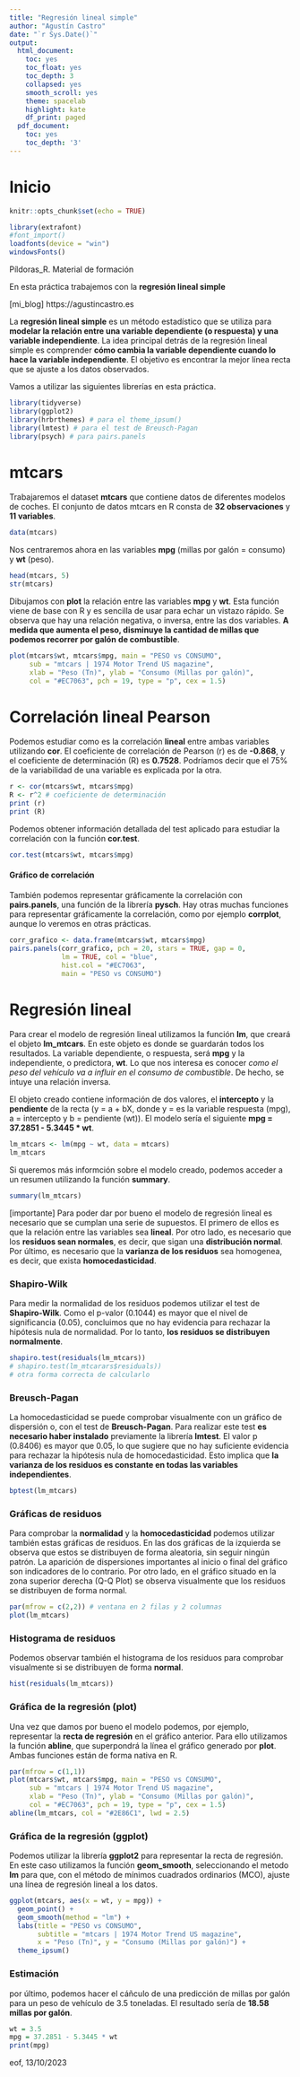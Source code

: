 ```yaml
---
title: "Regresión lineal simple"
author: "Agustín Castro"
date: "`r Sys.Date()`"
output:
  html_document:
    toc: yes
    toc_float: yes
    toc_depth: 3
    collapsed: yes
    smooth_scroll: yes
    theme: spacelab
    highlight: kate
    df_print: paged
  pdf_document:
    toc: yes
    toc_depth: '3'
---
```

# Inicio

```r
knitr::opts_chunk$set(echo = TRUE)

library(extrafont)
#font_import()
loadfonts(device = "win")
windowsFonts()
```

Píldoras_R. Material de formación

En esta práctica trabajemos con la **regresión lineal simple**

[mi_blog] https://agustincastro.es

La **regresión lineal simple** es un método estadístico que se utiliza para **modelar la relación entre una variable dependiente (o respuesta) y una variable independiente**. La idea principal detrás de la regresión lineal simple es comprender **cómo cambia la variable dependiente cuando lo hace la variable independiente**. El objetivo es encontrar la mejor línea recta que se ajuste a los datos observados.

Vamos a utilizar las siguientes librerías en esta práctica.

```r
library(tidyverse)
library(ggplot2)
library(hrbrthemes) # para el theme_ipsum()
library(lmtest) # para el test de Breusch-Pagan
library(psych) # para pairs.panels
```
# mtcars
Trabajaremos el dataset **mtcars** que contiene datos de diferentes modelos de coches. 
El conjunto de datos mtcars en R consta de **32 observaciones** y **11 variables**.

```r
data(mtcars)
```

Nos centraremos ahora en las variables **mpg** (millas por galón = consumo) y **wt** (peso).

```r
head(mtcars, 5)
str(mtcars)
```

Dibujamos con **plot** la relación entre las variables **mpg** y **wt**. 
Esta función viene de base con R y es sencilla de usar para echar un vistazo rápido.
Se observa que hay una relación negativa, o inversa, entre las dos variables. 
**A medida que aumenta el peso, disminuye la cantidad de millas que podemos recorrer por galón** 
**de combustible**.

```r
plot(mtcars$wt, mtcars$mpg, main = "PESO vs CONSUMO", 
     sub = "mtcars | 1974 Motor Trend US magazine", 
     xlab = "Peso (Tn)", ylab = "Consumo (Millas por galón)", 
     col = "#EC7063", pch = 19, type = "p", cex = 1.5)    
```

# Correlación lineal Pearson
Podemos estudiar como es la correlación **lineal** entre ambas variables utilizando **cor**.
El coeficiente de correlación de Pearson (r) es de **-0.868**, y el coeficiente de determinación (R)
es **0.7528**. Podríamos decir que el 75% de la variabilidad de una variable 
es explicada por la otra. 

```r
r <- cor(mtcars$wt, mtcars$mpg)
R <- r^2 # coeficiente de determinación
print (r)
print (R)
```

Podemos obtener información detallada del test aplicado para estudiar la correlación con la función
**cor.test**. 

```r
cor.test(mtcars$wt, mtcars$mpg)
```

#### Gráfico de correlación

También podemos representar gráficamente la correlación con **pairs.panels**, una función
de la librería **pysch**. Hay otras muchas funciones para representar gráficamente la correlación,
como por ejemplo **corrplot**, aunque lo veremos en otras prácticas. 
```r
corr_grafico <- data.frame(mtcars$wt, mtcars$mpg)
pairs.panels(corr_grafico, pch = 20, stars = TRUE, gap = 0, 
             lm = TRUE, col = "blue", 
             hist.col = "#EC7063", 
             main = "PESO vs CONSUMO") 
```

# Regresión lineal
Para crear el modelo de regresión lineal utilizamos la función **lm**, que creará el objeto
**lm_mtcars**. En este objeto es donde se guardarán todos los resultados. 
La variable dependiente, o respuesta, será **mpg** y la independiente, o predictora, **wt**. 
Lo que nos interesa es conocer *como el peso del vehículo va a influir en el consumo de combustible*. De hecho, se intuye una relación inversa. 

El objeto creado contiene información de dos valores, el **intercepto** y la **pendiente** de la recta
(y = a + bX, donde y = es la variable respuesta (mpg), a = intercepto y b = pendiente (wt)).
El modelo sería el siguiente **mpg = 37.2851 - 5.3445 * wt**.

```r
lm_mtcars <- lm(mpg ~ wt, data = mtcars)
lm_mtcars
```

Si queremos más informción sobre el modelo creado, podemos acceder a un resumen utilizando la función  **summary**.
```r
summary(lm_mtcars)
```

[importante] Para poder dar por bueno el modelo de regresión lineal es necesario que se cumplan una serie
de supuestos. El primero de ellos es que la relación entre las variables sea **lineal**. Por otro
lado, es necesario que los **residuos sean normales**, es decir, que sigan una **distribución normal**. 
Por último, es necesario que la **varianza de los residuos** sea homogenea, es decir, que exista
**homocedasticidad**. 

### Shapiro-Wilk
Para medir la normalidad de los residuos podemos utilizar el test de **Shapiro-Wilk**.
Como el p-valor (0.1044) es mayor que el nivel de significancia (0.05), concluimos que no hay evidencia para rechazar la hipótesis nula de normalidad. Por lo tanto, **los residuos se distribuyen normalmente**.

```r
shapiro.test(residuals(lm_mtcars))
# shapiro.test(lm_mtcarars$residuals)) 
# otra forma correcta de calcularlo
```

### Breusch-Pagan
La homocedasticidad se puede comprobar visualmente con un gráfico de dispersión o, con el test
de **Breusch-Pagan**. Para realizar este test **es necesario haber instalado** previamente la librería **lmtest**. El valor p (0.8406) es mayor que 0.05, lo que sugiere que no hay suficiente evidencia para rechazar la hipótesis nula de homocedasticidad. Esto implica que **la varianza de los residuos es constante en todas las variables independientes**.

```r
bptest(lm_mtcars)
```

### Gráficas de residuos
Para comprobar la **normalidad** y la **homocedasticidad** podemos utilizar también estas gráficas de residuos. En las dos gráficas de la izquierda se observa que estos se distribuyen de forma aleatoria, sin seguir ningún patrón. La aparición de dispersiones importantes al inicio o final del gráfico son indicadores de lo contrario. Por otro lado, en el gráfico situado en la zona superior derecha (Q-Q Plot) se observa visualmente que los residuos se distribuyen de forma normal.

```r
par(mfrow = c(2,2)) # ventana en 2 filas y 2 columnas
plot(lm_mtcars)
```

### Histograma de residuos
Podemos observar también el histograma de los residuos para comprobar visualmente 
si se distribuyen de forma **normal**. 
```r
hist(residuals(lm_mtcars))
```


### Gráfica de la regresión (plot)
Una vez que damos por bueno el modelo podemos, por ejemplo, representar la **recta de regresión** en el gráfico anterior. Para ello utilizamos la función **abline**, que superpondrá la línea el gráfico generado por **plot**. Ambas funciones están de forma nativa en R. 

```r
par(mfrow = c(1,1))
plot(mtcars$wt, mtcars$mpg, main = "PESO vs CONSUMO", 
     sub = "mtcars | 1974 Motor Trend US magazine", 
     xlab = "Peso (Tn)", ylab = "Consumo (Millas por galón)", 
     col = "#EC7063", pch = 19, type = "p", cex = 1.5)
abline(lm_mtcars, col = "#2E86C1", lwd = 2.5)
```

### Gráfica de la regresión (ggplot)
Podemos utilizar la librería **ggplot2** para representar la recta de regresión. 
En este caso utilizamos la función **geom_smooth**, seleccionando el metodo **lm** para que, con el método de mínimos cuadrados ordinarios (MCO), ajuste una línea de regresión lineal a los datos.

```r
ggplot(mtcars, aes(x = wt, y = mpg)) + 
  geom_point() + 
  geom_smooth(method = "lm") +
  labs(title = "PESO vs CONSUMO", 
       subtitle = "mtcars | 1974 Motor Trend US magazine", 
       x = "Peso (Tn)", y = "Consumo (Millas por galón)") +
  theme_ipsum()
```

### Estimación
por último, podemos hacer el cáñculo de una predicción de millas por galón para un peso de vehículo de  3.5 toneladas. El resultado sería de **18.58 millas por galón**.
```r
wt = 3.5
mpg = 37.2851 - 5.3445 * wt
print(mpg)
```

eof, 13/10/2023



